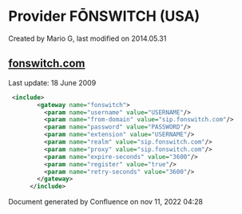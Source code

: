 
# Provider FŌNSWITCH (USA) 

 Created by  Mario G, last modified on 2014.05.31

## [fonswitch.com](http://www.fonswitch.com/)

Last update: 18 June 2009

```xml
 <include>
        <gateway name="fonswitch">
          <param name="username" value="USERNAME"/>
          <param name="from-domain" value="sip.fonswitch.com"/>
          <param name="password" value="PASSWORD"/>
          <param name="extension" value="USERNAME"/>
          <param name="realm" value="sip.fonswitch.com"/>
          <param name="proxy" value="sip.fonswitch.com"/>
          <param name="expire-seconds" value="3600"/>
          <param name="register" value="true"/>
          <param name="retry-seconds" value="3600"/>
        </gateway>
      </include> 
```

Document generated by Confluence on nov 11, 2022 04:28
